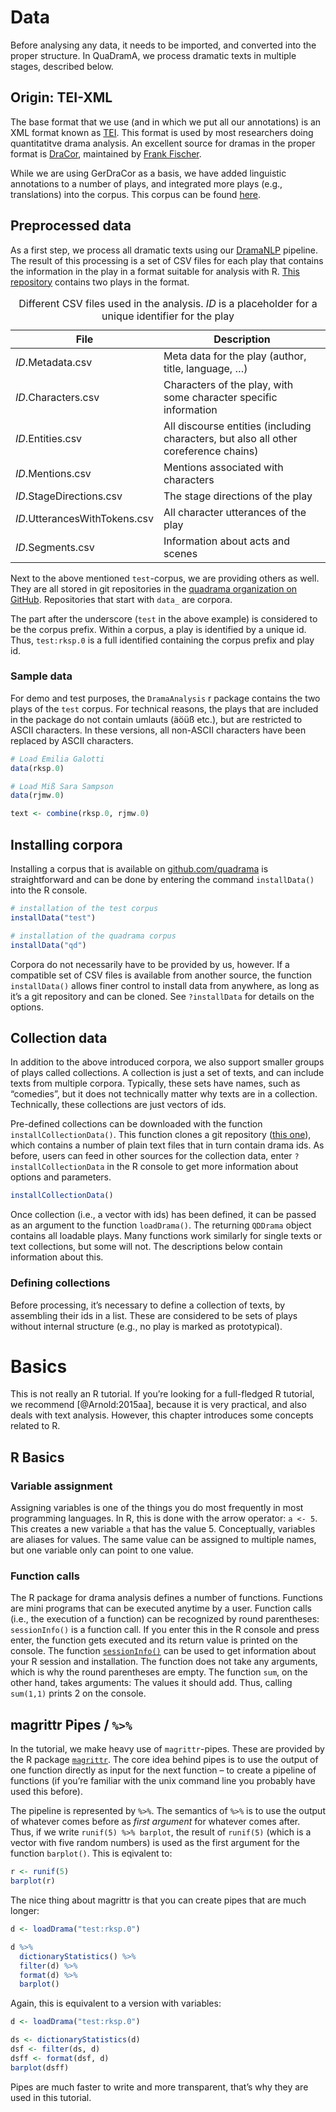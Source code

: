 # Data

Before analysing any data, it needs to be imported, and converted into the proper structure. In QuaDramA, we process dramatic texts in multiple stages, described below.

## Origin: TEI-XML

The base format that we use (and in which we put all our annotations) is an XML format known as [TEI](https://tei-c.org). This format is used by most researchers doing quantitatitve drama analysis. An excellent source for dramas in the proper format is [DraCor](https://github.com/dracor-org/), maintained by [Frank Fischer](https://www.hse.ru/en/org/persons/182492735).

While we are using GerDraCor as a basis, we have added linguistic annotations to a number of plays, and integrated more plays (e.g., translations) into the corpus. This corpus can be found [here](https://github.com/quadrama/Corpus).

## Preprocessed data

As a first step, we process all dramatic texts using our [DramaNLP](https://github.com/quadrama/DramaNLP) pipeline. The result of this processing is a set of CSV files for each play that contains the information in the play in a format suitable for analysis with R. [This repository](https://github.com/quadrama/data_test) contains two plays in the format.

| File | Description |
| ------------------- | ------------------------------------------------- |
| *ID*.Metadata.csv   | Meta data for the play (author, title, language, ...) |
| *ID*.Characters.csv | Characters of the play, with some character specific information |
| *ID*.Entities.csv   | All discourse entities (including characters, but also all other coreference chains) |
| *ID*.Mentions.csv   | Mentions associated with characters |
| *ID*.StageDirections.csv | The stage directions of the play |
| *ID*.UtterancesWithTokens.csv | All character utterances of the play |
| *ID*.Segments.csv | Information about acts and scenes |
: Different CSV files used in the analysis. *ID* is a placeholder for a unique identifier for the play

Next to the above mentioned `test`-corpus, we are providing others as well. They are all stored in git repositories in the [quadrama organization on GitHub](https://github.com/quadrama). Repositories that start with `data_` are corpora.

The part after the underscore (`test` in the above example) is considered to be the corpus prefix. Within a corpus, a play is identified by a unique id. Thus, `test:rksp.0` is a full identified containing the corpus prefix and play id.

### Sample data

For demo and test purposes, the `DramaAnalysis` r package contains the two plays of the `test` corpus. For technical reasons, the plays that are included in the package do not contain umlauts (äöüß etc.), but are restricted to ASCII characters. In these versions, all non-ASCII characters have been replaced by ASCII characters.

```r
# Load Emilia Galotti
data(rksp.0)

# Load Miß Sara Sampson
data(rjmw.0)

text <- combine(rksp.0, rjmw.0)

```

## Installing corpora

Installing a corpus that is available on [github.com/quadrama](http://github.com/quadrama) is straightforward and can be done by entering the command `installData()` into the R console. 

```r

# installation of the test corpus
installData("test")

# installation of the quadrama corpus
installData("qd")
```

Corpora do not necessarily have to be provided by us, however. If a compatible set of CSV files is available from another source, the function `installData()` allows finer control to install data from anywhere, as long as it's a git repository and can be cloned. See `?installData` for details on the options.

## Collection data

In addition to the above introduced corpora, we also support smaller groups of plays called collections. A collection is just a set of texts, and can include texts from multiple corpora. Typically, these sets have names, such as "comedies", but it does not technically matter why texts are in a collection. Technically, these collections are just vectors of ids.

Pre-defined collections can be downloaded with the function `installCollectionData()`. This function clones a git repository ([this one](https://github.com/quadrama/metadata)), which contains a number of plain text files that in turn contain drama ids. As before, users can feed in other sources for the collection data, enter `?installCollectionData` in the R console to get more information about options and parameters.

```r
installCollectionData()
```

Once collection (i.e., a vector with ids) has been defined, it can be passed as an argument to the function `loadDrama()`. The returning `QDDrama` object contains all loadable plays. Many functions work similarly for single texts or text collections, but some will not. The descriptions below contain information about this.

### Defining collections

Before processing, it's necessary to define a collection of texts, by assembling their ids in a list. These are considered to be sets of plays without internal structure (e.g., no play is marked as prototypical). 


# Basics

This is not really an R tutorial. If you're looking for a full-fledged R tutorial, we recommend [@Arnold:2015aa], because it is very practical, and also deals with text analysis. However, this chapter introduces some concepts related to R.

## R Basics

### Variable assignment

Assigning variables is one of the things you do most frequently in most programming languages. In R, this is done with the arrow operator: `a <- 5`. This creates a new variable `a` that has the value 5. Conceptually, variables are aliases for values. The same value can be assigned to multiple names, but one variable only can point to one value. 

### Function calls

The R package for drama analysis defines a number of functions. Functions are mini programs that can be executed anytime by a user. Function calls (i.e., the execution of a function) can be recognized by round parentheses: `sessionInfo()` is a function call. If you enter this in the R console and press enter, the function gets executed and its return value is printed on the console. The function [`sessionInfo()`](https://www.rdocumentation.org/packages/utils/versions/3.6.0/topics/sessionInfo) can be used to get information about your R session and installation. The function does not take any arguments, which is why the round parentheses are empty. The function `sum`, on the other hand, takes arguments: The values it should add. Thus, calling `sum(1,1)` prints 2 on the console. 


## magrittr Pipes / `%>%` {#magrittr}

In the tutorial, we make heavy use of `magrittr`-pipes. These are provided by the R package [`magrittr`](https://cran.r-project.org/web/packages/magrittr/vignettes/magrittr.html). The core idea behind pipes is to use the output of one function directly as input for the next function -- to create a pipeline of functions (if you're familiar with the unix command line you probably have used this before).

The pipeline is represented by `%>%`. The semantics of `%>%` is to use the output of whatever comes before as *first argument* for whatever comes after. Thus, if we write `runif(5) %>% barplot`, the result of `runif(5)` (which is a vector with five random numbers) is used as the first argument for the function `barplot()`. This is eqivalent to:

```r
r <- runif(5)
barplot(r)
```

The nice thing about magrittr is that you can create pipes that are much longer:

```r
d <- loadDrama("test:rksp.0")

d %>%
  dictionaryStatistics() %>%
  filter(d) %>%
  format(d) %>%
  barplot() 
```

Again, this is equivalent to a version with variables:

```r
d <- loadDrama("test:rksp.0")

ds <- dictionaryStatistics(d)
dsf <- filter(ds, d)
dsff <- format(dsf, d)
barplot(dsff)
```

Pipes are much faster to write and more transparent, that's why they are used in this tutorial.
